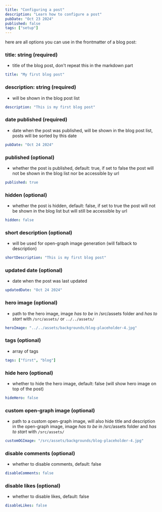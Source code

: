 ```yaml
---
title: "Configuring a post"
description: "Learn how to configure a post"
pubDate: "Oct 23 2024"
published: false
tags: ["setup"]
---
```


here are all options you can use in the frontmatter of a blog post:

### title: string (required)

- title of the blog post, don't repeat this in the markdown part

```yml
title: "My first blog post"
```

### description: string (required)

- will be shown in the blog post list

```yml
description: "This is my first blog post"
```

### date published (required)

- date when the post was published, will be shown in the blog post list, posts will be sorted by this date

```yml
pubDate: "Oct 24 2024"
```

### published (optional)

- whether the post is published, default: true, if set to false the post will not be shown in the blog list nor be accessible by url

```yml
published: true
```

### hidden (optional)

- whether the post is hidden, default: false, if set to true the post will not be shown in the blog list but will still be accessible by url

```yml
hidden: false
```

### short description (optional)

- will be used for open-graph image generation (will fallback to description)

```yml
shortDescription: "This is my first blog post"
```

### updated date (optional)

- date when the post was last updated

```yml
updatedDate: "Oct 24 2024"
```

### hero image (optional)

- path to the hero image, image _has to be_ in /src/assets folder and _has to start_ with `/src/assets/` or `../../assets/`

```yml
heroImage: "../../assets/backgrounds/blog-placeholder-4.jpg"
```

### tags (optional)

- array of tags

```yml
tags: ["first", "blog"]
```

### hide hero (optional)

- whether to hide the hero image, default: false (will show hero image on top of the post)

```yml
hideHero: false
```

### custom open-graph image (optional)

- path to a custom open-graph image, will also hide title and description in the open-graph image, 
image _has to be_ in /src/assets folder and _has to start_ with `/src/assets/`

```yml
customOGImage: "/src/assets/backgrounds/blog-placeholder-4.jpg"
```


### disable comments (optional)

- whether to disable comments, default: false

```yml
disableComments: false
```

### disable likes (optional)

- whether to disable likes, default: false

```yml
disableLikes: false
```
